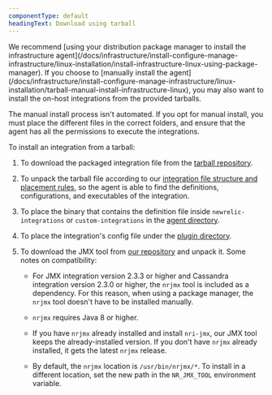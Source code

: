 ```yaml
---
componentType: default
headingText: Download using tarball
---
```


<Callout variant="tip">
  We recommend [using your distribution package manager to install the infrastructure agent](/docs/infrastructure/install-configure-manage-infrastructure/linux-installation/install-infrastructure-linux-using-package-manager). If you choose to [manually install the agent](/docs/infrastructure/install-configure-manage-infrastructure/linux-installation/tarball-manual-install-infrastructure-linux), you may also want to install the on-host integrations from the provided tarballs.

  The manual install process isn't automated. If you opt for manual install, you must place the different files in the correct folders, and ensure that the agent has all the permissions to execute the integrations.
</Callout>

To install an integration from a tarball:

1. To download the packaged integration file from the [tarball repository](https://download.newrelic.com/infrastructure_agent/binaries/linux/amd64/).

2. To unpack the tarball file according to our [integration file structure and placement rules](/docs/integrations/integrations-sdk/getting-started/integration-file-structure-activation), so the agent is able to find the definitions, configurations, and executables of the integration.

3. To place the binary that contains the definition file inside `newrelic-integrations` or `custom-integrations` in the [agent directory](/docs/infrastructure/install-configure-manage-infrastructure/linux-installation/tarball-manual-install-infrastructure-linux#agent-directory).

4. To place the integration's config file under the [plugin directory](/docs/infrastructure/install-configure-manage-infrastructure/linux-installation/tarball-manual-install-infrastructure-linux#configure-plugin).

5. To download the JMX tool from [our repository](https://download.newrelic.com/infrastructure_agent/binaries/linux/noarch/) and unpack it. Some notes on compatibility:

   * For JMX integration version 2.3.3 or higher and Cassandra integration version 2.3.0 or higher, the `nrjmx` tool is included as a dependency. For this reason, when using a package manager, the `nrjmx` tool doesn't have to be installed manually.

   * `nrjmx` requires Java 8 or higher.

   * If you have `nrjmx` already installed and install `nri-jmx`, our JMX tool keeps the already-installed version. If you don't have `nrjmx` already installed, it gets the latest `nrjmx` release.

   * By default, the `nrjmx` location is `/usr/bin/nrjmx/*`. To install in a different location, set the new path in the `NR_JMX_TOOL` environment variable.

